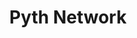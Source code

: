 ---
title: Pyth Network
category: Oracles
description: Pyth Network is a decentralized oracle solution that provides high-fidelity data for DeFi applications.
logo: /images/pyth.png
---